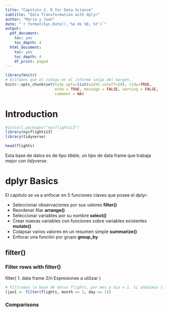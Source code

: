 ```yaml
---
title: "Capitulo 3_ R for Data Science"
subtitle: "Data Transformation with dplyr"
author: "Maria y Juan"
date: "`r format(Sys.Date(),'%e de %B, %Y')`"
output:
  pdf_document:
    toc: yes
    toc_depth: 4
  html_document:
    toc: yes
    toc_depth: 4
    df_print: paged
---
```

```r
library(knitr)
# Evitamos que el código en el informe salga del margen.
knitr::opts_chunk$set(tidy.opts=list(width.cutoff=50), tidy=TRUE, 
                      echo = TRUE, message = FALSE, warning = FALSE, 
                      comment = NA)
```

# Introduction

```r
#install.packages("nycflights13")
library(nycflights13)
library(tidyverse)
```

```r
head(flights)
```
Esta base de datos es de tipo _tibble_, un tipo de data frame que trabaja mejor con _tidyverse_.

# dplyr Basics

El capitulo se va a enfocar en 5 funciones claves que posee el dplyr:

- Seleccionar observaciones por sus valores **filter()**
- Reordenar filar **arrange()**
- Seleccionar variables por su nombre **select()**
- Crear nuevas variables con funciones sobre variables existentes **mutate()**
- Colapsar varios valores en un resumen simple **summarize()**
- Enfocar una función por grupo **group_by**

## filter()

### Filter rows with filter()

filter(
1. data frame
2/n Expresiones a utilizar
)

```r
# Filtramos la base de datos flights, por mes y dia = 1. Si añadimos () se guarda el vector y muestra el resultado 
(jan1 <- filter(flights, month == 1, day == 1))
```

### Comparisons



